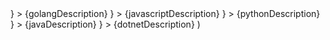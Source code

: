  <CardGroup cols={3}>
    <Card
      title="Go"
      href={golangUrl}
      icon={
        <svg width="40" height="40" viewBox="0 0 512 192" xmlns="http://www.w3.org/2000/svg">
          <path fill="#00ACD7" d="m292.533 13.295l1.124.75c13.212 8.725 22.685 20.691 28.917 35.15c1.496 2.243.499 3.49-2.493 4.237l-5.063 1.296c-11.447 2.949-20.53 5.429-31.827 8.378l-6.443 1.678c-2.32.574-2.96.333-5.428-2.477l-.348-.399c-3.519-3.988-6.155-6.652-10.817-9.03l-.899-.443c-15.705-7.727-30.911-5.484-45.12 3.74c-16.952 10.968-25.677 27.172-25.428 47.364c.25 19.942 13.96 36.395 33.654 39.137c16.951 2.244 31.16-3.739 42.378-16.452c2.244-2.743 4.238-5.734 6.73-9.224h-48.11c-5.235 0-6.481-3.24-4.736-7.478l.864-2.035c3.204-7.454 8.173-18.168 11.4-24.294l.704-1.319c.862-1.494 2.612-3.513 5.977-3.513h80.224c3.603-11.415 9.449-22.201 17.246-32.407c18.198-23.931 40.135-36.396 69.8-41.63c25.427-4.488 49.359-1.995 71.046 12.713c19.694 13.461 31.909 31.66 35.15 55.59c4.237 33.654-5.485 61.075-28.668 84.508c-16.453 16.702-36.645 27.172-59.829 31.908c-6.73 1.247-13.461 1.496-19.942 2.244c-22.685-.499-43.376-6.98-60.826-21.937c-12.273-10.61-20.727-23.648-24.928-38.828a104.937 104.937 0 0 1-10.47 16.89c-17.949 23.683-41.381 38.39-71.046 42.38c-24.43 3.24-47.115-1.497-67.058-16.454c-18.447-13.96-28.917-32.407-31.66-55.34c-3.24-27.173 4.737-51.603 21.19-73.041c17.7-23.184 41.132-37.891 69.8-43.126c22.999-4.16 45.037-1.595 64.936 11.464ZM411.12 49.017l-.798.178c-23.183 5.235-38.14 19.942-43.624 43.375c-4.488 19.444 4.985 39.138 22.934 47.115c13.71 5.983 27.421 5.235 40.633-1.496c19.694-10.22 30.413-26.175 31.66-47.613c-.25-3.24-.25-5.734-.749-8.227c-4.436-24.401-26.664-38.324-50.056-33.332ZM116.416 94.564c.997 0 1.496.748 1.496 1.745l-.499 5.983c0 .997-.997 1.745-1.745 1.745l-54.344-.249c-.997 0-1.246-.748-.748-1.496l3.49-6.232c.499-.748 1.496-1.496 2.493-1.496h49.857ZM121.9 71.63c.997 0 1.496.748 1.247 1.496l-1.995 5.983c-.249.997-1.246 1.495-2.243 1.495l-117.912.25c-.997 0-1.246-.499-.748-1.247l5.235-6.73c.499-.748 1.745-1.247 2.742-1.247H121.9Zm12.963-22.934c.997 0 1.246.748.748 1.496l-4.238 6.481c-.499.748-1.745 1.496-2.493 1.496l-90.24-.25c-.998 0-1.247-.498-.749-1.246l5.235-6.73c.499-.748 1.745-1.247 2.742-1.247h88.995Z" />
        </svg>
      }
    >
      {golangDescription}
    </Card>
    <Card
      title="Javascript"
      href={javascriptUrl}
      icon={
        <svg width="35" height="35" viewBox="0 0 512 512" xmlns="http://www.w3.org/2000/svg">
          <rect width="512" height="512" fill="#f7df1e" rx="15%" />
          <path fill="#000000" d="M324 370c10 17 24 29 47 29 20 0 33-10 33-24 0-16-13-22-35-32l-12-5c-35-15-58-33-58-72 0-36 27-64 70-64 31 0 53 11 68 39l-37 24c-8-15-17-21-31-21s-23 9-23 21c0 14 9 20 30 29l12 5c41 18 64 35 64 76 0 43-34 67-80 67-45 0-74-21-88-49zm-170 4c8 13 14 25 31 25 16 0 26-6 26-30V203h48v164c0 50-29 72-72 72-39 0-61-20-72-44z" />
        </svg>
      }
    >
      {javascriptDescription}
    </Card>
    <Card
      title="Python"
      href={pythonUrl}
      icon={
        <svg width="35" height="35" viewBox="0 0 256 255" xmlns="http://www.w3.org/2000/svg">
          <defs>
            <linearGradient id="logosPython0" x1="12.959%" x2="79.639%" y1="12.039%" y2="78.201%">
              <stop offset="0%" stopColor="#387EB8" />
              <stop offset="100%" stopColor="#366994" />
            </linearGradient>
            <linearGradient id="logosPython1" x1="19.128%" x2="90.742%" y1="20.579%" y2="88.429%">
              <stop offset="0%" stopColor="#FFE052" />
              <stop offset="100%" stopColor="#FFC331" />
            </linearGradient>
          </defs>
          <path fill="url(#logosPython0)" d="M126.916.072c-64.832 0-60.784 28.115-60.784 28.115l.072 29.128h61.868v8.745H41.631S.145 61.355.145 126.77c0 65.417 36.21 63.097 36.21 63.097h21.61v-30.356s-1.165-36.21 35.632-36.21h61.362s34.475.557 34.475-33.319V33.97S194.67.072 126.916.072ZM92.802 19.66a11.12 11.12 0 0 1 11.13 11.13a11.12 11.12 0 0 1-11.13 11.13a11.12 11.12 0 0 1-11.13-11.13a11.12 11.12 0 0 1 11.13-11.13Z" />
          <path fill="url(#logosPython1)" d="M128.757 254.126c64.832 0 60.784-28.115 60.784-28.115l-.072-29.127H127.6v-8.745h86.441s41.486 4.705 41.486-60.712c0-65.416-36.21-63.096-36.21-63.096h-21.61v30.355s1.165 36.21-35.632 36.21h-61.362s-34.475-.557-34.475 33.32v56.013s-5.235 33.897 62.518 33.897Zm34.114-19.586a11.12 11.12 0 0 1-11.13-11.13a11.12 11.12 0 0 1 11.13-11.131a11.12 11.12 0 0 1 11.13 11.13a11.12 11.12 0 0 1-11.13 11.13Z" />
        </svg>
      }
    >
      {pythonDescription}
    </Card>
    <Card
      title="Java"
      href={javaUrl}
      icon={
        <svg width="35" height="35" viewBox="0 0 256 346" xmlns="http://www.w3.org/2000/svg">
          <path fill="#5382A1" d="M82.554 267.473s-13.198 7.675 9.393 10.272c27.369 3.122 41.356 2.675 71.517-3.034c0 0 7.93 4.972 19.003 9.279c-67.611 28.977-153.019-1.679-99.913-16.517m-8.262-37.814s-14.803 10.958 7.805 13.296c29.236 3.016 52.324 3.263 92.276-4.43c0 0 5.526 5.602 14.215 8.666c-81.747 23.904-172.798 1.885-114.296-17.532" />
          <path fill="#E76F00" d="M143.942 165.515c16.66 19.18-4.377 36.44-4.377 36.44s42.301-21.837 22.874-49.183c-18.144-25.5-32.059-38.172 43.268-81.858c0 0-118.238 29.53-61.765 94.6" />
          <path fill="#5382A1" d="M233.364 295.442s9.767 8.047-10.757 14.273c-39.026 11.823-162.432 15.393-196.714.471c-12.323-5.36 10.787-12.8 18.056-14.362c7.581-1.644 11.914-1.337 11.914-1.337c-13.705-9.655-88.583 18.957-38.034 27.15c137.853 22.356 251.292-10.066 215.535-26.195M88.9 190.48s-62.771 14.91-22.228 20.323c17.118 2.292 51.243 1.774 83.03-.89c25.978-2.19 52.063-6.85 52.063-6.85s-9.16 3.923-15.787 8.448c-63.744 16.765-186.886 8.966-151.435-8.183c29.981-14.492 54.358-12.848 54.358-12.848m112.605 62.942c64.8-33.672 34.839-66.03 13.927-61.67c-5.126 1.066-7.411 1.99-7.411 1.99s1.903-2.98 5.537-4.27c41.37-14.545 73.187 42.897-13.355 65.647c0 .001 1.003-.895 1.302-1.697" />
          <path fill="#E76F00" d="M162.439.371s35.887 35.9-34.037 91.101c-56.071 44.282-12.786 69.53-.023 98.377c-32.73-29.53-56.75-55.526-40.635-79.72C111.395 74.612 176.918 57.393 162.439.37" />
          <path fill="#5382A1" d="M95.268 344.665c62.199 3.982 157.712-2.209 159.974-31.64c0 0-4.348 11.158-51.404 20.018c-53.088 9.99-118.564 8.824-157.399 2.421c.001 0 7.95 6.58 48.83 9.201" />
        </svg>
      }
    >
      {javaDescription}
    </Card>
    <Card
      title=".NET"
      href={dotnetUrl}
      icon={
        <svg width="50" height="50" viewBox="0 0 128 128" xmlns="http://www.w3.org/2000/svg">
          <linearGradient id="deviconDotNet0" x1="61.631" x2="62.022" y1="563.347" y2="563.347" gradientTransform="matrix(0 149.735 149.735 0 -84296.266 -9188.014)" gradientUnits="userSpaceOnUse">
            <stop offset="0" stopColor="#0994DC" />
            <stop offset=".35" stopColor="#66CEF5" />
            <stop offset=".35" stopColor="#66CEF5" />
            <stop offset=".846" stopColor="#127BCA" />
            <stop offset=".846" stopColor="#127BCA" />
            <stop offset="1" stopColor="#127BCA" />
          </linearGradient>
          <path fill="url(#deviconDotNet0)" d="M45.288 49.559c4.417 13.507 6.09 37.601 19.006 37.601c.982 0 1.977-.096 2.974-.286c-11.74-2.737-13.132-26.569-20.297-38.912a61.601 61.601 0 0 0-1.683 1.597" />
          <linearGradient id="deviconDotNet1" x1="61.705" x2="62.095" y1="563.34" y2="563.34" gradientTransform="matrix(0 153.551 153.551 0 -86442.719 -9435.969)" gradientUnits="userSpaceOnUse">
            <stop offset="0" stopColor="#0E76BC" />
            <stop offset=".36" stopColor="#36AEE8" />
            <stop offset=".36" stopColor="#36AEE8" />
            <stop offset=".846" stopColor="#00ADEF" />
            <stop offset=".846" stopColor="#00ADEF" />
            <stop offset="1" stopColor="#00ADEF" />
          </linearGradient>
          <path fill="url(#deviconDotNet1)" d="M46.971 47.962c7.165 12.342 8.557 36.174 20.297 38.912a18.621 18.621 0 0 0 2.773-.749C59.502 80.961 56.59 57.819 48.453 46.678c-.492.41-.987.839-1.482 1.284" />
          <path fill="#14559A" d="M57.294 40.623c-.98 0-1.977.096-2.977.286c-2.612.493-5.268 1.618-7.944 3.321c.73.722 1.427 1.547 2.081 2.448c2.723-2.259 5.427-3.928 8.12-4.932a18.177 18.177 0 0 1 3.029-.842a9.393 9.393 0 0 0-2.309-.281" />
          <linearGradient id="deviconDotNet2" x1="67.486" x2="67.876" y1="564.985" y2="564.985" gradientTransform="matrix(0 -122.178 -122.178 0 69099.289 8331.043)" gradientUnits="userSpaceOnUse">
            <stop offset="0" stopColor="#1C63B7" />
            <stop offset=".5" stopColor="#33BDF2" />
            <stop offset="1" stopColor="#33BDF2" stopOpacity=".42" />
          </linearGradient>
          <path fill="url(#deviconDotNet2)" d="M78.268 81.366a47.16 47.16 0 0 0 3.24-2.84c-4.488-13.443-6.095-37.883-19.101-37.883c-.93 0-1.868.087-2.804.26C71.45 43.85 72.968 69.625 78.268 81.366" />
          <path fill="#3092C4" d="M59.604 40.904a9.355 9.355 0 0 0-2.311-.282l5.114.019c-.929 0-1.867.086-2.803.263" />
          <path fill="#1969BC" d="M78.04 84.221a19.441 19.441 0 0 1-1.466-1.584c-2.188 1.549-4.368 2.724-6.533 3.489c.771.376 1.578.656 2.436.829c.664.136 1.353.206 2.075.206c2.431 0 4.353-.288 5.987-1.072c-.9-.488-1.726-1.118-2.499-1.868" />
          <linearGradient id="deviconDotNet3" x1="61.852" x2="62.243" y1="563.281" y2="563.281" gradientTransform="matrix(0 159.425 159.425 0 -89733.742 -9828.116)" gradientUnits="userSpaceOnUse">
            <stop offset="0" stopColor="#166AB8" />
            <stop offset=".4" stopColor="#36AEE8" />
            <stop offset=".4" stopColor="#36AEE8" />
            <stop offset=".846" stopColor="#0798DD" />
            <stop offset=".846" stopColor="#0798DD" />
            <stop offset="1" stopColor="#0798DD" />
          </linearGradient>
          <path fill="url(#deviconDotNet3)" d="M56.573 41.748c10.611 5.55 11.534 30.684 20.001 40.889c.568-.4 1.13-.824 1.691-1.271c-5.3-11.741-6.815-37.519-18.66-40.463c-1.011.189-2.02.469-3.032.845" />
          <linearGradient id="deviconDotNet4" x1="61.975" x2="62.366" y1="563.367" y2="563.367" gradientTransform="matrix(0 169.528 169.528 0 -95443.742 -10473.372)" gradientUnits="userSpaceOnUse">
            <stop offset="0" stopColor="#124379" />
            <stop offset=".39" stopColor="#1487CB" />
            <stop offset=".39" stopColor="#1487CB" />
            <stop offset=".78" stopColor="#165197" />
            <stop offset=".78" stopColor="#165197" />
            <stop offset="1" stopColor="#165197" />
          </linearGradient>
          <path fill="url(#deviconDotNet4)" d="M48.453 46.678c8.137 11.141 11.049 34.284 21.588 39.448c2.166-.765 4.346-1.939 6.533-3.489c-8.467-10.205-9.39-35.338-20.001-40.889c-2.693 1.002-5.397 2.671-8.12 4.93" />
          <linearGradient id="deviconDotNet5" x1="1006.454" x2="1008.771" y1="-1412.08" y2="-1412.08" gradientTransform="matrix(4.038 0 0 -4.038 -4028.633 -5649.283)" gradientUnits="userSpaceOnUse">
            <stop offset="0" stopColor="#33BDF2" stopOpacity=".698" />
            <stop offset="1" stopColor="#1DACD8" />
          </linearGradient>
          <path fill="url(#deviconDotNet5)" d="M40.083 49.234c-1.275 2.883-2.578 6.674-4.152 11.621c3.131-4.413 6.253-8.214 9.357-11.295a33.873 33.873 0 0 0-1.382-3.606a46.113 46.113 0 0 0-3.823 3.28" />
          <path fill="#2B74B1" d="M45.037 45.121c-.374.268-.751.542-1.13.832c.495 1.08.953 2.292 1.38 3.607a66.502 66.502 0 0 1 1.684-1.597a22.346 22.346 0 0 0-1.934-2.842" />
          <path fill="#125A9E" d="M46.373 44.229c-.445.282-.888.58-1.337.891c.695.855 1.333 1.81 1.936 2.844c.495-.448.989-.879 1.482-1.287c-.654-.9-1.35-1.726-2.081-2.448" />
          <linearGradient id="deviconDotNet6" x1="67.564" x2="67.954" y1="565.48" y2="565.48" gradientTransform="matrix(0 -119.018 -119.018 0 67408.578 8125.832)" gradientUnits="userSpaceOnUse">
            <stop offset="0" stopColor="#136AB4" />
            <stop offset=".6" stopColor="#59CAF5" stopOpacity=".549" />
            <stop offset="1" stopColor="#59CAF5" stopOpacity=".235" />
          </linearGradient>
          <path fill="url(#deviconDotNet6)" d="M118.751 39.594c-6.001 23.144-18.536 41.734-29.044 46.42h-.021l-.567.243l-.069.027l-.161.062l-.072.03l-.263.093l-.108.038l-.131.043l-.126.044l-.112.038l-.224.068l-.096.025l-.151.041l-.103.028l-.165.043l-.201.044c.475.175.97.264 1.503.264c9.965 0 20.013-17.858 36.638-47.556h-6.528l.001.005z" />
          <linearGradient id="deviconDotNet7" x1="998.231" x2="1006.826" y1="-1414.829" y2="-1414.829" gradientTransform="matrix(4.038 0 0 -4.038 -4028.633 -5649.283)" gradientUnits="userSpaceOnUse">
            <stop offset="0" stopColor="#05A1E6" stopOpacity=".247" />
            <stop offset="1" stopColor="#05A1E6" />
          </linearGradient>
          <path fill="url(#deviconDotNet7)" d="m33.766 41.563l.019-.016l.023-.015h.013l.161-.062l.032-.016l.042-.017l.173-.062h.009l.383-.134l.057-.015l.164-.049l.075-.024l.165-.049l.063-.017l.548-.142l.075-.017l.16-.031l.078-.024l.161-.03h.038l.333-.062h.066l.154-.027l.087-.015l.147-.022l.081-.016l.358-.032a11.467 11.467 0 0 0-1.061-.054c-11.223 0-26.685 20.822-33.649 47.788h1.343a390.312 390.312 0 0 0 6.062-11.266c4.879-19.1 14.814-32.126 23.64-35.577" />
          <path fill="#0D82CA" d="M40.083 49.234a46.488 46.488 0 0 1 3.823-3.281a17.961 17.961 0 0 0-.911-1.761c-1.026 1.246-1.964 2.89-2.912 5.042" />
          <path fill="#0D82CA" d="M41.005 41.72c.733.614 1.39 1.46 1.99 2.473c.189-.232.381-.447.58-.649a11.263 11.263 0 0 0-2.712-1.897l.12.057l.022.016" />
          <linearGradient id="deviconDotNet8" x1="67.491" x2="67.881" y1="564.359" y2="564.359" gradientTransform="matrix(0 -121.865 -121.865 0 68797.742 8310.488)" gradientUnits="userSpaceOnUse">
            <stop offset="0" stopColor="#318ED5" />
            <stop offset="1" stopColor="#38A7E4" />
          </linearGradient>
          <path fill="url(#deviconDotNet8)" d="M10.127 77.138c10.233-19.719 15.081-32.199 23.64-35.577c-8.825 3.454-18.762 16.479-23.64 35.577" />
          <path fill="#127BCA" d="M43.574 43.544c-.199.204-.389.417-.58.649c.322.538.621 1.124.913 1.76c.378-.29.756-.563 1.129-.832a15.351 15.351 0 0 0-1.462-1.577" />
          <linearGradient id="deviconDotNet9" x1="67.593" x2="67.984" y1="564.41" y2="564.41" gradientTransform="matrix(0 -118.46 -118.46 0 66884.703 8093.017)" gradientUnits="userSpaceOnUse">
            <stop offset="0" stopColor="#05A1E6" />
            <stop offset="1" stopColor="#05A1E6" stopOpacity=".549" />
          </linearGradient>
          <path fill="url(#deviconDotNet9)" d="m14.773 88.315l-.186.022h-.035l-.158.016h-.026l-.376.025h-.039c10.356-.29 15.091-5.475 17.44-12.997c1.785-5.701 3.252-10.505 4.537-14.535c-4.338 6.106-8.696 13.384-13.077 21.539c-2.112 3.93-5.325 5.572-8.08 5.922" />
          <linearGradient id="deviconDotNeta" x1="68.291" x2="68.682" y1="564.525" y2="564.525" gradientTransform="matrix(0 -100.1 -100.1 0 56536.551 6924.301)" gradientUnits="userSpaceOnUse">
            <stop offset="0" stopColor="#1959A6" />
            <stop offset=".5" stopColor="#05A1E6" />
            <stop offset=".5" stopColor="#05A1E6" />
            <stop offset=".918" stopColor="#7EC5EA" />
            <stop offset="1" stopColor="#7EC5EA" />
          </linearGradient>
          <path fill="url(#deviconDotNeta)" d="M14.773 88.311c2.755-.351 5.968-1.991 8.08-5.923c4.381-8.151 8.741-15.431 13.075-21.538c1.577-4.949 2.878-8.737 4.154-11.621c-8.639 8.223-17.311 21.896-25.31 39.077" />
          <path fill="#05A1E6" d="M10.127 77.139a388.004 388.004 0 0 1-6.063 11.266h3.904a95.502 95.502 0 0 1 2.158-11.264" />
          <linearGradient id="deviconDotNetb" x1="67.892" x2="68.282" y1="563.82" y2="563.82" gradientTransform="scale(-110.211 110.211) rotate(-80 -301.688 322.91)" gradientUnits="userSpaceOnUse">
            <stop offset="0" stopColor="#165096" />
            <stop offset="1" stopColor="#0D82CA" />
          </linearGradient>
          <path fill="url(#deviconDotNetb)" d="m37.073 40.709l-.083.016l-.146.021l-.086.015l-.154.027l-.066.016l-.333.058h-.038l-.162.032l-.081.022l-.157.031l-.074.018l-.549.142l-.063.018l-.166.049l-.075.021l-.163.049l-.06.016l-.381.134l-.173.06l-.072.03l-.161.06l-.054.026c-8.558 3.377-13.406 15.857-23.639 35.576A94.655 94.655 0 0 0 7.979 88.41h.547l3.755-.016h1.723l.375-.025h.024l.158-.016h.037l.186-.022c8-17.182 16.672-30.854 25.31-39.077c.95-2.152 1.887-3.796 2.911-5.04c-.6-1.013-1.256-1.861-1.988-2.476l-.021-.016l-.122-.059l-.121-.061l-.117-.057l-.139-.058l-.108-.047l-.227-.095l-.097-.036l-.169-.068l-.091-.03l-.235-.081h-.019l-.272-.077l-.061-.019l-.229-.064l-.053-.015a7.851 7.851 0 0 0-.569-.125l-.059-.016l-.247-.04l-.049-.015l-.292-.039h-.051l-.226-.025l-.358.033" />
          <linearGradient id="deviconDotNetc" x1="70.847" x2="71.237" y1="566.882" y2="566.882" gradientTransform="matrix(0 -56.721 -56.721 0 32252.127 4080.282)" gradientUnits="userSpaceOnUse">
            <stop offset="0" stopColor="#05A1E6" />
            <stop offset=".874" stopColor="#0495D6" />
            <stop offset="1" stopColor="#0495D6" />
          </linearGradient>
          <path fill="url(#deviconDotNetc)" d="M95.311 52.407c-1.97 6.307-3.563 11.51-4.952 15.791c5.403-7.435 10.725-16.787 15.792-27.579c-5.913 1.857-9.065 6.107-10.84 11.788" />
          <linearGradient id="deviconDotNetd" x1="61.634" x2="62.024" y1="562.213" y2="562.213" gradientTransform="scale(-132.813 132.813) rotate(80 365.248 244.034)" gradientUnits="userSpaceOnUse">
            <stop offset="0" stopColor="#38A7E4" stopOpacity=".329" />
            <stop offset=".962" stopColor="#0E88D3" />
            <stop offset=".962" stopColor="#0E88D3" />
            <stop offset="1" stopColor="#0E88D3" />
          </linearGradient>
          <path fill="url(#deviconDotNetd)" d="M90.53 85.621c-.275.14-.552.273-.823.394c10.508-4.687 23.044-23.277 29.044-46.421h-1.216c-13.788 24.631-18.222 41.12-27.005 46.027" />
          <path fill="#079AE1" d="M83.668 83.552c2.287-2.791 4.148-7.535 6.691-15.354c-2.933 4.029-5.885 7.492-8.84 10.316l-.015.025c.645 1.931 1.352 3.636 2.158 5.012" />
          <path fill="#1969BC" d="M83.668 83.552c-.778.95-1.603 1.673-2.519 2.209c-.2.117-.404.227-.61.327a8.839 8.839 0 0 0 3.206 1.011l.524.046h.031l.252.016h.855l.097-.016l.189-.016h.092l.205-.022h.017l.063-.015l.219-.034h.064l.246-.041h.04l.491-.104c-1.357-.496-2.492-1.667-3.469-3.334" />
          <path fill="#1E5CB3" d="M64.295 87.161c.982 0 1.976-.096 2.973-.288a18.309 18.309 0 0 0 2.773-.747c.771.376 1.579.656 2.435.831c.664.135 1.354.205 2.077.205H64.295zm10.258 0c2.429 0 4.353-.288 5.986-1.073a8.84 8.84 0 0 0 3.206 1.012l.524.045h.031l.252.016h.302h-10.301z" />
          <path fill="#1D60B5" d="M84.854 87.161h.561l.097-.016l.191-.016h.092l.204-.022h.017l.062-.016l.219-.033l.067-.015l.247-.04h.039l.491-.104c.475.175.97.264 1.503.264l-3.788.016l-.002-.018z" />
          <path fill="#175FAB" d="M81.511 78.54v-.016a47.16 47.16 0 0 1-3.24 2.84a36.81 36.81 0 0 1-1.693 1.271c.476.568.959 1.1 1.468 1.585c.772.749 1.597 1.38 2.498 1.867c.205-.101.41-.211.609-.327c.918-.536 1.741-1.26 2.52-2.209c-.806-1.376-1.513-3.082-2.157-5.012" />
          <linearGradient id="deviconDotNete" x1="61.149" x2="61.539" y1="562.654" y2="562.654" gradientTransform="matrix(0 123.742 123.742 0 -69523.625 -7527.189)" gradientUnits="userSpaceOnUse">
            <stop offset="0" stopColor="#168CD4" />
            <stop offset=".5" stopColor="#1C87CC" />
            <stop offset="1" stopColor="#154B8D" />
          </linearGradient>
          <path fill="url(#deviconDotNete)" d="M113.685 39.594h-6.121l-.97.047l-.451.966c-5.068 10.793-10.388 20.145-15.791 27.58c-2.54 7.818-4.404 12.563-6.69 15.353c.977 1.668 2.114 2.84 3.466 3.337l.106-.023h.022l.075-.016l.17-.042l.101-.029l.151-.039l.094-.027l.226-.068l.112-.038l.126-.046l.13-.041l.106-.04l.264-.093l.073-.027l.162-.063l.068-.025l.568-.243h.02c.271-.119.547-.254.821-.394c8.785-4.908 13.22-21.396 27.008-46.026h-3.851l.005-.003z" />
          <path fill="#7DCBEC" d="m37.433 40.677l.063.016l.16.017h.054l.292.038l.049.016l.246.041l.062.015l.567.126l.052.016l.228.064l.063.019l.271.077l.021.016l.237.081l.09.029l.17.069l.096.034l.226.094l.11.047l.136.059l.12.057l.119.062c.979.48 1.879 1.121 2.713 1.898c.308-.323.628-.613.962-.874c-1.823-1.293-3.89-2.03-6.271-2.03c-.276 0-.552.016-.832.037" />
          <path fill="#5EC5ED" d="M43.574 43.544c.511.475 1 1.005 1.462 1.577c.448-.311.892-.611 1.337-.891a14.13 14.13 0 0 0-1.839-1.56c-.333.26-.652.552-.96.874" />
          <g transform="matrix(5.048 0 0 -5.048 -9064.26 2270.61)">
            <linearGradient id="deviconDotNetf" x1="1806.96" x2="1807.35" y1="336.158" y2="336.158" gradientTransform="scale(30.857 -30.857) rotate(22.527 1812.675 -4228.953)" gradientUnits="userSpaceOnUse">
              <stop offset="0" stopColor="#97D6EE" />
              <stop offset=".703" stopColor="#55C1EA" />
              <stop offset="1" stopColor="#55C1EA" />
            </linearGradient>
            <path fill="url(#deviconDotNetf)" d="m1802.977 441.733l.165.007c.472 0 .881-.146 1.242-.402c.381.301.842.406 1.482.406h-3.099l.21-.011" />
          </g>
          <g transform="matrix(5.048 0 0 -5.048 -9064.26 2270.61)">
            <linearGradient id="deviconDotNetg" x1="1808.848" x2="1809.238" y1="335.171" y2="335.171" gradientTransform="scale(24.717 -24.717) rotate(-24.385 124.122 4175.416)" gradientUnits="userSpaceOnUse">
              <stop offset="0" stopColor="#7ACCEC" />
              <stop offset="1" stopColor="#3FB7ED" />
            </linearGradient>
            <path fill="url(#deviconDotNetg)" d="M1805.866 441.744c-.64 0-1.1-.105-1.482-.406c.126-.089.248-.193.364-.309c.531.337 1.056.561 1.574.658c.198.037.395.056.589.056h-1.045v.001z" />
          </g>
          <linearGradient id="deviconDotNeth" x1="61.049" x2="61.439" y1="562.706" y2="562.706" gradientTransform="matrix(0 121.032 121.032 0 -68011.711 -7346.748)" gradientUnits="userSpaceOnUse">
            <stop offset="0" stopColor="#1DA7E7" />
            <stop offset="1" stopColor="#37ABE7" stopOpacity="0" />
          </linearGradient>
          <path fill="url(#deviconDotNeth)" d="M90.359 68.202c1.391-4.284 2.98-9.485 4.954-15.794c1.777-5.684 4.925-9.934 10.835-11.788l.456-.966c-9.636.577-14.14 5.479-16.405 12.738c-3.964 12.673-6.365 20.888-8.677 26.123c2.952-2.823 5.904-6.288 8.837-10.313" />
        </svg>
      }
    >
      {dotnetDescription}
    </Card>
  </CardGroup>
)